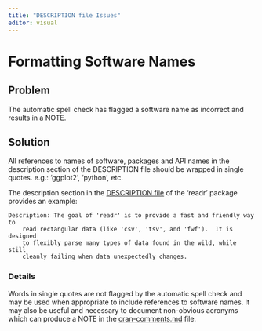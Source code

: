 ```yaml
---
title: "DESCRIPTION file Issues"
editor: visual
---
```


# Formatting Software Names

## Problem

The automatic spell check has flagged a software name as incorrect and results in a NOTE.

## Solution

All references to names of software, packages and API names in the description section of the DESCRIPTION file should be wrapped in single quotes. e.g.: 'ggplot2', 'python', etc.

The description section in the [DESCRIPTION file](https://github.com/tidyverse/readr/blob/main/DESCRIPTION) of the 'readr' package provides an example:

```         
Description: The goal of 'readr' is to provide a fast and friendly way to
    read rectangular data (like 'csv', 'tsv', and 'fwf').  It is designed
    to flexibly parse many types of data found in the wild, while still
    cleanly failing when data unexpectedly changes.
```

### Details

Words in single quotes are not flagged by the automatic spell check and may be used when appropriate to include references to software names. It may also be useful and necessary to document non-obvious acronyms which can produce a NOTE in the [cran-comments.md](https://usethis.r-lib.org/reference/use_cran_comments.html) file.
